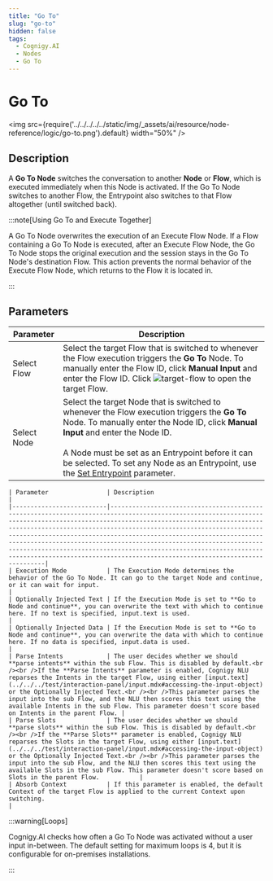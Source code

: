 ```yaml
---
title: "Go To" 
slug: "go-to" 
hidden: false 
tags:
  - Cognigy.AI
  - Nodes
  - Go To
---
```



# Go To

<img src={require('../../../../../static/img/_assets/ai/resource/node-reference/logic/go-to.png').default} width="50%" />

## Description

A **Go To Node** switches the conversation to another **Node** or **Flow**, which is executed immediately when this Node is activated. If the Go To Node switches to another Flow, the Entrypoint also switches to that Flow altogether (until switched back).

:::note[Using Go To and Execute Together]

  A Go To Node overwrites the execution of an Execute Flow Node. If a Flow containing a Go To Node is executed, after an Execute Flow Node, the Go To Node stops the original execution and the session stays in the Go To Node's destination Flow. This action prevents the normal behavior of the Execute Flow Node, which returns to the Flow it is located in.

:::


## Parameters

| Parameter   | Description                                                                                                                                                                                                                                                                                                                                                      |
|-------------|------------------------------------------------------------------------------------------------------------------------------------------------------------------------------------------------------------------------------------------------------------------------------------------------------------------------------------------------------------------|
| Select Flow | Select the target Flow that is switched to whenever the Flow execution triggers the **Go To** Node. To manually enter the Flow ID, click **Manual Input** and enter the Flow ID. Click ![target-flow](../../../../../static/img/_assets/icons/target-flow.svg) to open the target Flow.                                                                          |
| Select Node | Select the target Node that is switched to whenever the Flow execution triggers the **Go To** Node. To manually enter the Node ID, click **Manual Input** and enter the Node ID. <br /><br />A Node must be set as an Entrypoint before it can be selected. To set any Node as an Entrypoint, use the [Set Entrypoint](../../nodes/overview.mdx) parameter. |

<CollapsibleSection title="Advanced">

    | Parameter                | Description                                                                                                                                                                                                                                                                                                                                                                                                                                                                                                                                                  |
    |--------------------------|--------------------------------------------------------------------------------------------------------------------------------------------------------------------------------------------------------------------------------------------------------------------------------------------------------------------------------------------------------------------------------------------------------------------------------------------------------------------------------------------------------------------------------------------------------------|
    | Execution Mode           | The Execution Mode determines the behavior of the Go To Node. It can go to the target Node and continue, or it can wait for input.                                                                                                                                                                                                                                                                                                                                                                                                                           |
    | Optionally Injected Text | If the Execution Mode is set to **Go to Node and continue**, you can overwrite the text with which to continue here. If no text is specified, input.text is used.                                                                                                                                                                                                                                                                                                                                                                                            |
    | Optionally Injected Data | If the Execution Mode is set to **Go to Node and continue**, you can overwrite the data with which to continue here. If no data is specified, input.data is used.                                                                                                                                                                                                                                                                                                                                                                                            |
    | Parse Intents            | The user decides whether we should **parse intents** within the sub Flow. This is disabled by default.<br /><br />If the **Parse Intents** parameter is enabled, Cognigy NLU reparses the Intents in the target Flow, using either [input.text](../../../test/interaction-panel/input.mdx#accessing-the-input-object) or the Optionally Injected Text.<br /><br />This parameter parses the input into the sub Flow, and the NLU then scores this text using the available Intents in the sub Flow. This parameter doesn't score based on Intents in the parent Flow. |
    | Parse Slots              | The user decides whether we should **parse slots** within the sub Flow. This is disabled by default.<br /><br />If the **Parse Slots** parameter is enabled, Cognigy NLU reparses the Slots in the target Flow, using either [input.text](../../../test/interaction-panel/input.mdx#accessing-the-input-object) or the Optionally Injected Text.<br /><br />This parameter parses the input into the sub Flow, and the NLU then scores this text using the available Slots in the sub Flow. This parameter doesn't score based on Slots in the parent Flow.           |
    | Absorb Context           | If this parameter is enabled, the default Context of the target Flow is applied to the current Context upon switching.                                                                                                                                                                                                                                                                                                                                                                                                                                       |

</CollapsibleSection>


:::warning[Loops]

  Cognigy.AI checks how often a Go To Node was activated without a user input in-between. The default setting for maximum loops is 4, but it is configurable for on-premises installations.

:::

